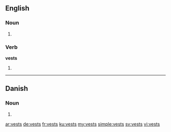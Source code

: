 ==English==

===Noun===
{{head|en}}

# {{plural of|vest}}

===Verb===
'''vests'''

# {{en-third-person singular of|vest}}

----

==Danish==

===Noun===
{{head|da|noun form|g=c}}

# {{form of|genitive singular indefinite|vest|lang=da}}

[[ar:vests]]
[[de:vests]]
[[fr:vests]]
[[ku:vests]]
[[my:vests]]
[[simple:vests]]
[[sv:vests]]
[[vi:vests]]